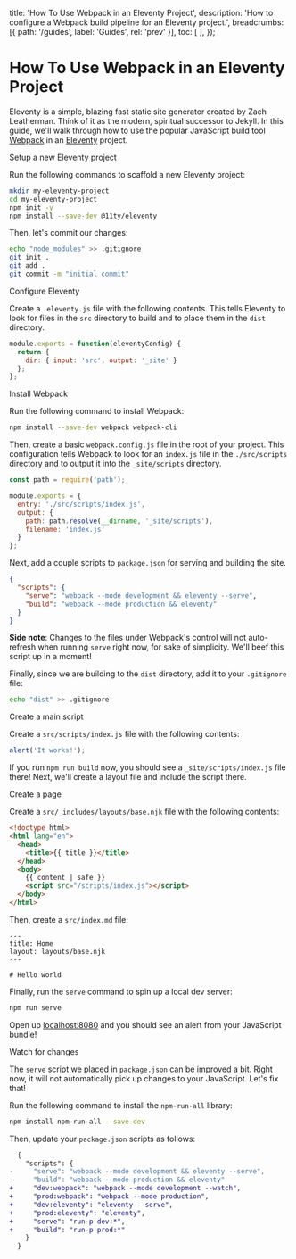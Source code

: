 
  title: 'How To Use Webpack in an Eleventy Project',
  description: 'How to configure a Webpack build pipeline for an Eleventy project.',
  breadcrumbs: [{
    path: '/guides',
    label: 'Guides',
    rel: 'prev'
  }],
  toc: [
  ],
});

# How To Use Webpack in an Eleventy Project

<p className="text-lg">
  Eleventy is a simple, blazing fast static site generator created by Zach Leatherman. Think of it as the modern, spiritual successor to Jekyll.
  In this guide, we'll walk through how to use the popular JavaScript build tool <a href="https://webpack.js.org">Webpack</a> in an <a href="https://www.11ty.dev/">Eleventy</a> project.
</p>

<StepHeading step="1">Setup a new Eleventy project</StepHeading>

Run the following commands to scaffold a new Eleventy project:

```bash
mkdir my-eleventy-project
cd my-eleventy-project
npm init -y
npm install --save-dev @11ty/eleventy
```

Then, let's commit our changes:

```bash
echo "node_modules" >> .gitignore
git init .
git add .
git commit -m "initial commit"
```

<StepHeading step="2">Configure Eleventy</StepHeading>

Create a `.eleventy.js` file with the following contents. This tells Eleventy to look for files in the `src` directory to build and to place them in the `dist` directory.

```js
module.exports = function(eleventyConfig) {
  return {
    dir: { input: 'src', output: '_site' }
  };
};
```

<StepHeading step="3">Install Webpack</StepHeading>

Run the following command to install Webpack:

```bash
npm install --save-dev webpack webpack-cli
```

Then, create a basic `webpack.config.js` file in the root of your project. This configuration tells Webpack to look for an `index.js` file in the `./src/scripts` directory and to output it into the `_site/scripts` directory.

```js
const path = require('path');

module.exports = {
  entry: './src/scripts/index.js',
  output: {
    path: path.resolve(__dirname, '_site/scripts'),
    filename: 'index.js'
  }
};
```

Next, add a couple scripts to `package.json` for serving and building the site.

```json
{
  "scripts": {
    "serve": "webpack --mode development && eleventy --serve",
    "build": "webpack --mode production && eleventy"
  }
}
```

**Side note**: Changes to the files under Webpack's control will not auto-refresh when running `serve` right now, for sake of simplicity. We'll beef this script up in a moment!

Finally, since we are building to the `dist` directory, add it to your `.gitignore` file:

```bash
echo "dist" >> .gitignore
```

<StepHeading step="4">Create a main script</StepHeading>

Create a `src/scripts/index.js` file with the following contents:

```js
alert('It works!');
```

If you run `npm run build` now, you should see a `_site/scripts/index.js` file there! Next, we'll create a layout file and include the script there.

<StepHeading step="5">Create a page</StepHeading>

Create a `src/_includes/layouts/base.njk` file with the following contents:

```html
<!doctype html>
<html lang="en">
  <head>
    <title>{{ title }}</title>
  </head>
  <body>
    {{ content | safe }}
    <script src="/scripts/index.js"></script>
  </body>
</html>
```

Then, create a `src/index.md` file:

```text
---
title: Home
layout: layouts/base.njk
---

# Hello world
```

Finally, run the `serve` command to spin up a local dev server:

```bash
npm run serve
```

Open up [localhost:8080](http://localhost:8080) and you should see an alert from your JavaScript bundle!

<StepHeading step="6">Watch for changes</StepHeading>

The `serve` script we placed in `package.json` can be improved a bit. Right now, it will not automatically pick up changes to your JavaScript. Let's fix that!

Run the following command to install the `npm-run-all` library:

```bash
npm install npm-run-all --save-dev
```

Then, update your `package.json` scripts as follows:

```diff
  {
    "scripts": {
-     "serve": "webpack --mode development && eleventy --serve",
-     "build": "webpack --mode production && eleventy"
+     "dev:webpack": "webpack --mode development --watch",
+     "prod:webpack": "webpack --mode production",
+     "dev:eleventy": "eleventy --serve",
+     "prod:eleventy": "eleventy",
+     "serve": "run-p dev:*",
+     "build": "run-p prod:*"
    }
  }
```
